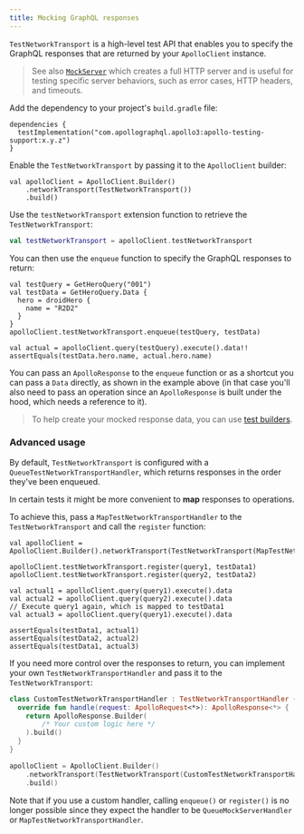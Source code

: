 ```yaml
---
title: Mocking GraphQL responses
---
```


`TestNetworkTransport` is a high-level test API that enables you to specify the GraphQL responses that are returned by your `ApolloClient` instance.

> See also [`MockServer`](./mocking-http-responses) which creates a full HTTP server and is useful for testing specific server behaviors, such as error cases, HTTP headers, and timeouts.

Add the dependency to your project's `build.gradle` file:

```kotlin:title=build.gradle[.kts]
dependencies {
  testImplementation("com.apollographql.apollo3:apollo-testing-support:x.y.z")
}
```

Enable the `TestNetworkTransport` by passing it to the `ApolloClient` builder:

```kotlin{2}
val apolloClient = ApolloClient.Builder()
    .networkTransport(TestNetworkTransport())
    .build()
```

Use the `testNetworkTransport` extension function to retrieve the `TestNetworkTransport`:

```kotlin
val testNetworkTransport = apolloClient.testNetworkTransport
```

You can then use the `enqueue` function to specify the GraphQL responses to return:

```kotlin{7}
val testQuery = GetHeroQuery("001")
val testData = GetHeroQuery.Data {
  hero = droidHero {
    name = "R2D2"
  }
}
apolloClient.testNetworkTransport.enqueue(testQuery, testData)

val actual = apolloClient.query(testQuery).execute().data!!
assertEquals(testData.hero.name, actual.hero.name)
```

You can pass an `ApolloResponse` to the `enqueue` function or as a shortcut you can pass a `Data` directly, as shown in the example above (in that case you'll also need to pass an operation since an `ApolloResponse` is built under the hood, which needs a reference to it).

> To help create your mocked response data, you can use [test builders](./test-builders/).

### Advanced usage

By default, `TestNetworkTransport` is configured with a `QueueTestNetworkTransportHandler`, which returns responses in the order they've been enqueued.

In certain tests it might be more convenient to **map** responses to operations.

To achieve this, pass a `MapTestNetworkTransportHandler` to
the `TestNetworkTransport` and call the `register` function:

```kotlin{1,3-4}
val apolloClient = ApolloClient.Builder().networkTransport(TestNetworkTransport(MapTestNetworkTransportHandler())).build()

apolloClient.testNetworkTransport.register(query1, testData1)
apolloClient.testNetworkTransport.register(query2, testData2)

val actual1 = apolloClient.query(query1).execute().data
val actual2 = apolloClient.query(query2).execute().data
// Execute query1 again, which is mapped to testData1
val actual3 = apolloClient.query(query1).execute().data

assertEquals(testData1, actual1)
assertEquals(testData2, actual2)
assertEquals(testData1, actual3)
```

If you need more control over the responses to return, you can implement your own `TestNetworkTransportHandler` and pass it to the `TestNetworkTransport`:

```kotlin
class CustomTestNetworkTransportHandler : TestNetworkTransportHandler {
  override fun handle(request: ApolloRequest<*>): ApolloResponse<*> {
    return ApolloResponse.Builder(
        /* Your custom logic here */
    ).build()
  }
}

apolloClient = ApolloClient.Builder()
    .networkTransport(TestNetworkTransport(CustomTestNetworkTransportHandler()))
    .build()
```

Note that if you use a custom handler, calling `enqueue()` or `register()` is no longer possible since they expect the handler to be
`QueueMockServerHandler` or `MapTestNetworkTransportHandler`.
